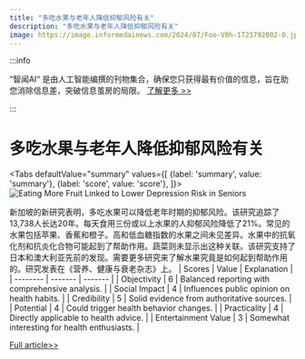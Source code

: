 ```yaml
---
title: "多吃水果与老年人降低抑郁风险有关"
description: "多吃水果与老年人降低抑郁风险有关"
image: https://image.informedainews.com/2024/07/Foo-V0h-1721792002-0.jpg
---
```



:::info

“智闻AI“ 是由人工智能编撰的刊物集合，确保您只获得最有价值的信息，旨在助您消除信息差，突破信息茧房的局限。  [了解更多 >>](/)

:::

# 多吃水果与老年人降低抑郁风险有关


<Tabs
	defaultValue="summary"
	values={[
	{label: 'summary', value: 'summary'},
	{label: 'score', value: 'score'},
]}>
<TabItem value="summary">
<img
  src="https://image.informedainews.com/2024/07/Foo-V0h-1721792002-0.jpg"
  alt="Eating More Fruit Linked to Lower Depression Risk in Seniors"
/>



新加坡的新研究表明，多吃水果可以降低老年时期的抑郁风险。该研究追踪了13,738人长达20年。每天食用三份或以上水果的人抑郁风险降低了21%。常见的水果包括苹果、香蕉和橙子。高和低血糖指数的水果之间未见差异。水果中的抗氧化剂和抗炎化合物可能起到了帮助作用。蔬菜则未显示出这种关联。该研究支持了日本和澳大利亚先前的发现。需要更多研究来了解水果究竟是如何起到帮助作用的。研究发表在《营养、健康与衰老杂志》上。
</TabItem>
<TabItem value="score">
	| Scores     | Value   | Explanation |
	| -------- | ------- | ------- |
	| Objectivity  | 6    | Balanced reporting with comprehensive analysis.    |
	| Social Impact | 4     | Influences public opinion on health habits.    |
	| Credibility    | 5    | Solid evidence from authoritative sources.    |
	| Potential    | 4    | Could trigger health behavior changes.    |
	| Practicality    | 4    | Directly applicable to health advice.    |
	| Entertainment Value    | 3    | Somewhat interesting for health enthusiasts.    |
</TabItem>
</Tabs>

[Full article>>](https://www.cnbeta.com.tw/articles/science/1439411.htm)
